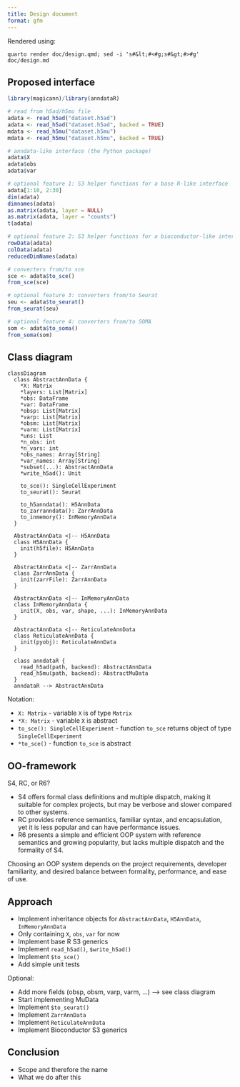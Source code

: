 ```yaml
---
title: Design document
format: gfm
---
```


:::{.content-hidden}
Rendered using:
```
quarto render doc/design.qmd; sed -i 's#&lt;#<#g;s#&gt;#>#g' doc/design.md
```
:::

## Proposed interface

```r
library(magicann)/library(anndataR)

# read from h5ad/h5mu file
adata <- read_h5ad("dataset.h5ad")
adata <- read_h5ad("dataset.h5ad", backed = TRUE)
mdata <- read_h5mu("dataset.h5mu")
mdata <- read_h5mu("dataset.h5mu", backed = TRUE)

# anndata-like interface (the Python package)
adata$X
adata$obs
adata$var

# optional feature 1: S3 helper functions for a base R-like interface
adata[1:10, 2:30]
dim(adata)
dimnames(adata)
as.matrix(adata, layer = NULL)
as.matrix(adata, layer = "counts")
t(adata)

# optional feature 2: S3 helper functions for a bioconductor-like interface
rowData(adata)
colData(adata)
reducedDimNames(adata)

# converters from/to sce
sce <- adata$to_sce()
from_sce(sce)

# optional feature 3: converters from/to Seurat
seu <- adata$to_seurat()
from_seurat(seu)

# optional feature 4: converters from/to SOMA
som <- adata$to_soma()
from_soma(som)
```

## Class diagram

```mermaid
classDiagram
  class AbstractAnnData {
    *X: Matrix
    *layers: List[Matrix]
    *obs: DataFrame
    *var: DataFrame
    *obsp: List[Matrix]
    *varp: List[Matrix]
    *obsm: List[Matrix]
    *varm: List[Matrix]
    *uns: List
    *n_obs: int
    *n_vars: int
    *obs_names: Array[String]
    *var_names: Array[String]
    *subset(...): AbstractAnnData
    *write_h5ad(): Unit
    
    to_sce(): SingleCellExperiment
    to_seurat(): Seurat
    
    to_h5anndata(): H5AnnData
    to_zarranndata(): ZarrAnnData
    to_inmemory(): InMemoryAnnData
  }

  AbstractAnnData <|-- H5AnnData
  class H5AnnData {
    init(h5file): H5AnnData
  }

  AbstractAnnData <|-- ZarrAnnData
  class ZarrAnnData {
    init(zarrFile): ZarrAnnData
  }

  AbstractAnnData <|-- InMemoryAnnData
  class InMemoryAnnData {
    init(X, obs, var, shape, ...): InMemoryAnnData
  }

  AbstractAnnData <|-- ReticulateAnnData
  class ReticulateAnnData {
    init(pyobj): ReticulateAnnData
  }

  class anndataR {
    read_h5ad(path, backend): AbstractAnnData
    read_h5mu(path, backend): AbstractMuData
  }
  anndataR --> AbstractAnnData
```

Notation:

  - `X: Matrix` - variable `X` is of type `Matrix`
  - `*X: Matrix` - variable `X` is abstract
  - `to_sce(): SingleCellExperiment` - function `to_sce` returns object of type `SingleCellExperiment`
  - `*to_sce()` - function `to_sce` is abstract

## OO-framework

S4, RC, or R6?

- S4 offers formal class definitions and multiple dispatch, making it suitable for complex projects, but may be verbose and slower compared to other systems.
- RC provides reference semantics, familiar syntax, and encapsulation, yet it is less popular and can have performance issues. 
- R6 presents a simple and efficient OOP system with reference semantics and growing popularity, but lacks multiple dispatch and the formality of S4. 

Choosing an OOP system depends on the project requirements, developer familiarity, and desired balance between formality, performance, and ease of use.

## Approach

* Implement inheritance objects for `AbstractAnnData`, `H5AnnData`, `InMemoryAnnData`
* Only containing `X`, `obs`, `var` for now
* Implement base R S3 generics
* Implement `read_h5ad()`, `$write_h5ad()`
* Implement `$to_sce()`
* Add simple unit tests

Optional:

* Add more fields (obsp, obsm, varp, varm, ...) --> see class diagram
* Start implementing MuData
* Implement `$to_seurat()`
* Implement `ZarrAnnData`
* Implement `ReticulateAnnData`
* Implement Bioconductor S3 generics

## Conclusion

* Scope and therefore the name
* What we do after this